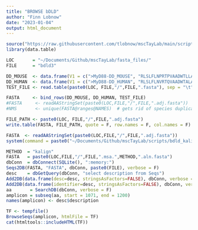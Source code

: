 ```yaml
---
title: "BROWSE bDLD"
author: "Finn Lobnow"
date: "2023-01-04"
output: html_document
---
```


``` r
source("https://raw.githubusercontent.com/tlobnow/mscTayLab/main/scripts/functions.R")
library(data.table)

LOC       = "~/Documents/Github/mscTayLab/fasta_files/"
FILE      = "bdld3"
```

``` r
DD_MOUSE  <- data.frame(V1 = c(">MyD88-DD_MOUSE", "RLSLFLNPRTPVAADWTLLAEEMGFEYLEIRELETRPDPTRSLLDAWQGRSGASVGRLLELLALLDREDILKELKSRISRIEEDCQKYLGKQQNQESE"))
DD_HUMAN  <- data.frame(V1 = c(">MyD88-DD_HUMAN", "RLSLFLNVRTQVAADWTALAEEMDFEYLEIRQLETQADPTGRLLDAWQGRPGASVGRLLELLTKLGRDDVLLELGPSIEEDCQKYILKQQQEEAE"))
TEST_FILE <- read.table(paste0(LOC, FILE,"/",FILE,".fasta"), sep = "\t")

FASTA     <- bind_rows(DD_MOUSE, DD_HUMAN, TEST_FILE)
#FASTA     <- readAAStringSet(paste0(LOC,FILE,"/",FILE,".adj.fasta"))
#NMS       <- unique(FASTA@ranges@NAMES)  # gets rid of species duplicates, better overview, but loss of info, if you want to keep all individuals, then unhash the next line

FILE_PATH <- paste0(LOC, FILE,"/",FILE,".adj.fasta")
write.table(FASTA, FILE_PATH, quote = F, row.names = F, col.names = F)
```

``` r
FASTA  <- readAAStringSet(paste0(LOC,FILE,"/",FILE,".adj.fasta"))
system(command = paste0("~/Documents/Github/mscTayLab/scripts/bdld_kalign.sh ", FILE))
```

``` r
METHOD  = "kalign"
FASTA   = paste0(LOC,FILE,"/",FILE,".msa.",METHOD,".aln.fasta")
dbConn  = dbConnect(SQLite(), ":memory:")
Seqs2DB(FASTA, "FASTA", dbConn, paste0(FILE), verbose = F)
desc    = dbGetQuery(dbConn, "select description from Seqs")
Add2DB(data.frame(desc=desc, stringsAsFactors=FALSE), dbConn, verbose = F)
Add2DB(data.frame(identifier=desc, stringsAsFactors=FALSE), dbConn, verbose = F)
aa       = SearchDB(dbConn, verbose = F)
amplicon = subseq(aa, start = 1071, end = 1200)
names(amplicon) <- desc$description
```

```r
TF <- tempfile()
BrowseSeqs(amplicon, htmlFile = TF)
cat(htmltools::includeHTML(TF))
```
